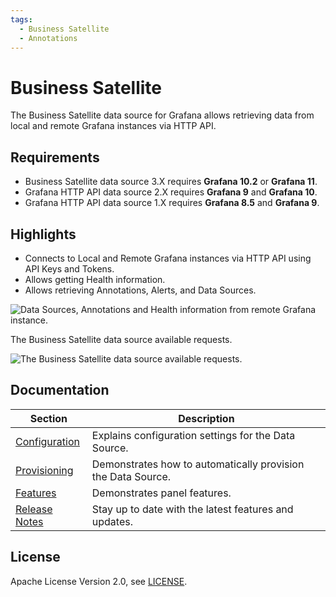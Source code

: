 ```yaml
---
tags:
  - Business Satellite
  - Annotations
---
```



# Business Satellite

The Business Satellite data source for Grafana allows retrieving data from local and remote Grafana instances via HTTP API.

## Requirements

- Business Satellite data source 3.X requires **Grafana 10.2** or **Grafana 11**.
- Grafana HTTP API data source 2.X requires **Grafana 9** and **Grafana 10**.
- Grafana HTTP API data source 1.X requires **Grafana 8.5** and **Grafana 9**.

<GettingStarted />

## Highlights

- Connects to Local and Remote Grafana instances via HTTP API using API Keys and Tokens.
- Allows getting Health information.
- Allows retrieving Annotations, Alerts, and Data Sources.

<Image
  title="Data Sources, Annotations and Health information from remote Grafana instance."
  src="/img/plugins/business-satellite/dashboard.png"
/>

The Business Satellite data source available requests.

<Image
  title="The Business Satellite data source available requests."
  src="/img/plugins/business-satellite/business-satellite-requests.gif"
/>

<Tutorial />

## Documentation

| Section                        | Description                                                  |
| ------------------------------ | ------------------------------------------------------------ |
| [Configuration](configuration) | Explains configuration settings for the Data Source.         |
| [Provisioning](provisioning)   | Demonstrates how to automatically provision the Data Source. |
| [Features](features)           | Demonstrates panel features.                                 |
| [Release Notes](release)       | Stay up to date with the latest features and updates.        |

## License

Apache License Version 2.0, see [LICENSE](https://github.com/volkovlabs/business-satellite/blob/main/LICENSE).

<Feedback />
